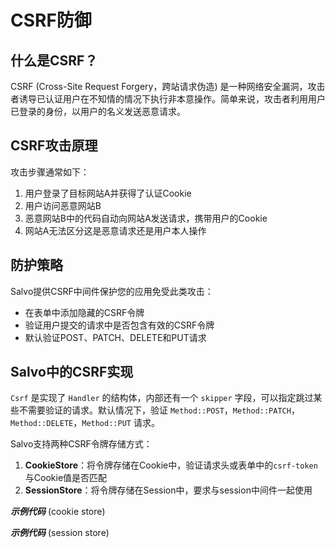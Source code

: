 # CSRF防御

## 什么是CSRF？

CSRF (Cross-Site Request Forgery，跨站请求伪造) 是一种网络安全漏洞，攻击者诱导已认证用户在不知情的情况下执行非本意操作。简单来说，攻击者利用用户已登录的身份，以用户的名义发送恶意请求。

## CSRF攻击原理

攻击步骤通常如下：
1. 用户登录了目标网站A并获得了认证Cookie
2. 用户访问恶意网站B
3. 恶意网站B中的代码自动向网站A发送请求，携带用户的Cookie
4. 网站A无法区分这是恶意请求还是用户本人操作

## 防护策略

Salvo提供CSRF中间件保护您的应用免受此类攻击：

- 在表单中添加隐藏的CSRF令牌
- 验证用户提交的请求中是否包含有效的CSRF令牌
- 默认验证POST、PATCH、DELETE和PUT请求

## Salvo中的CSRF实现

`Csrf` 是实现了 `Handler` 的结构体，内部还有一个 `skipper` 字段，可以指定跳过某些不需要验证的请求。默认情况下，验证 `Method::POST`，`Method::PATCH`，`Method::DELETE`，`Method::PUT` 请求。

Salvo支持两种CSRF令牌存储方式：

1. **CookieStore**：将令牌存储在Cookie中，验证请求头或表单中的`csrf-token`与Cookie值是否匹配
2. **SessionStore**：将令牌存储在Session中，要求与session中间件一起使用

_**示例代码**_ (cookie store)


<Tabs>
  <Tab label="main.rs">
    <CsrfCookieStoreCode/>
  </Tab>
  <Tab label="Cargo.toml">
    <CsrfCookieStoreCargoCode/>
  </Tab>
</Tabs>

_**示例代码**_ (session store)

<Tabs>
  <Tab label="main.rs">
    <CsrfSessionStoreCode/>
  </Tab>
  <Tab label="Cargo.toml">
    <CsrfSessionStoreCargoCode/>
  </Tab>
</Tabs>